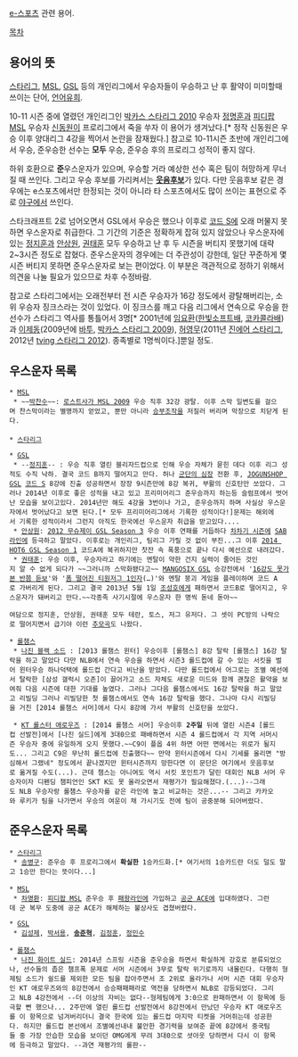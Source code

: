 [[e-sports|e-스포츠]] 관련 용어.

[[목차]]

== 용어의 뜻 ==
[[스타리그]], [[MSL]], [[GSL]] 등의 개인리그에서 우승자들이 우승하고 난 후 활약이 미미할때 쓰이는 단어, [[언어유희]]. 

10-11 시즌 중에 열렸던 개인리그인 [[박카스 스타리그 2010]] 우승자 [[정명훈(프로게이머)|정명훈]]과 [[피디팝 MSL]] 우승자 [[신동원]]이 프로리그에서 죽을 쑤자 이 용어가 생겨났다.[* 정작 신동원은 우승 이후 양대리그 4강을 찍어서 논란을 잠재웠다.]
참고로 10-11시즌 초반에 개인리그에서 우승, 준우승한 선수는 '''모두''' 우승, 준우승 후의 프로리그 성적이 좋지 않다.

하위 호환으로 '''준'''우스운자가 있으며, 우승할 거라 예상한 선수 혹은 팀이 허망하게 무너질 때 쓰인다. 그리고 우승 후보를 가리켜서는 '''[[웃음후보]]'''가 있다. 다만 웃음후보 같은 경우에는 e스포츠에서만 한정되는 것이 아니라 타 스포츠에서도 많이 쓰이는 표현으로 주로 [[야구]]에서 쓰인다.

스타크래프트 2로 넘어오면서 GSL에서 우승은 했으나 이후로 [[코드 S]]에 오래 머물지 못 하면 우스운자로 취급한다. 그 기간의 기준은 정확하게 잡혀 있지 않았으나 우스운자에 있는 [[정지훈(프로게이머)|정지훈]]과 [[안상원(스타크래프트2)|안상원]], [[권태훈]] 모두 우승하고 난 후 두 시즌을 버티지 못했기에 대략 2~3시즌 정도로 잡혔다.
준우스운자의 경우에는 더 주관성이 강한데, 일단 꾸준하게 몇 시즌 버티지 못하면 준우스운자로 보는 편이었다. 이 부분은 객관적으로 정하기 위해서 의견을 나눌 필요가 있으므로 차후 수정바람.

참고로 스타리그에서는 오래전부터 전 시즌 우승자가 16강 정도에서 광탈해버리는, 소위 우승자 징크스라는 것이 있었다. 이 징크스를 깨고 다음 리그에서 연속으로 우승을 한 선수가 스타리그 역사를 통틀어서 3명[* 2001년에 [[임요환]]([[2001 한빛소프트배 온게임넷 스타리그|한빛소프트배]], [[2001 코카콜라배 온게임넷 스타리그|코카콜라배]])과 [[이제동]](2009년에 [[BATOO 스타리그 2008|바투]], [[박카스 스타리그 2009]]), [[허영무]](2011년 [[진에어 스타리그 2011|진에어 스타리그]], 2012년 [[tving 스타리그 2012]]). 종족별로 1명씩이다.]뿐일 정도.

== 우스운자 목록 ==
 * [[MSL]]
  * ~~[[박찬수]]~~: [[로스트사가 MSL 2009]] 우승 직후 32강 광탈. 이후 스막 일변도를 걸으며 찬스막이라는 별명까지 얻었고, 뿐만 아니라 [[승부조작]]을 저질러 버리며 막장으로 치닫게 된다.
 
 * [[스타리그]]
 

 * [[GSL]]
  * --[[정지훈(프로게이머)|정지훈]]-- : 우승 직후 열린 블리자드컵으로 인해 우승 자체가 묻힌 데다 이후 리그 성적도 수직 낙하. 결국 코드 B까지 떨어지고 만다. 허나 [[군단의 심장]] 전환 후, [[JOGUNSHOP GSL]] [[코드 S]] 8강에 진출 성공하면서 장장 9시즌만에 8강 복귀, 부활의 신호탄만 쏘았다. 그러나 2014년 이후로 좋은 성적을 내고 있고 프리미어리그 준우승까지 하는등 슬럼프에서 벗어난 모습을 보이고있다. 2014년만 해도 4강을 3번이나 가고, 준우승까지 하며 사실상 우스운자에서 벗어났다고 보면 된다.[* 모두 프리미어리그에서 기록한 성적이다!]문제는 해외에서 기록한 성적이라서 그런지 아직도 한국에선 우스운자 취급을 받고있다.... 
  * [[안상원(스타크래프트2)|안상원]]: [[2012 무슈제이 GSL Season 3]] 우승 이후 연패를 거듭하다 [[2012 HOT6 GSL Season 5|차차기 시즌]]에 [[SAB라인]]에 등극하고 말았다. 이후로는 개인리그, 팀리그 가릴 것 없이 부진...그 이후 [[2014 HOT6 GSL Season 1]] 코드A에 복귀하지만 찻잔 속 폭풍으로 끝나 다시 예선으로 내려갔다.
  * [[권태훈]]: 우승 이후, 우승자라고 하기에는 멘탈이 약한 건지 실력이 줄어든 것인지 알 수 없게 되다가 ~~그러니까 스막화됐다고~~ [[MANGOSIX GSL]] 승강전에서 '[[정우용|16강도 못가본 반쯤 듣보]]'와 '[[어윤수|폼 떨어진 티원저그 1인자]](…)'와 멘탈 붕괴 게임을 플레이하며 코드 A로 가버리게 된다. 그리고 결국 2013년 5월 1일 [[조성호]]에게 패하면서 코드B로 떨어지고, 우스운자가 돼버리고 만다.~~각종족 사기시절에 우스운자 한 명씩 돋네 돋아~~


 여담으로 정지훈, 안상원, 권태훈 모두 테란, 토스, 저그 유저다. 그 셋이 PC방의 나락으로 떨어지면서 급기야 이런 [http://www.playxp.com/sc2/bbs/view.php?article_id=4501113&page=2 추모곡]도 나왔다. 

 * [[롤챔스]]
  * [[나진 블랙 소드]] : [2013 롤챔스 윈터] 우승이후 [롤챔스] 8강 탈락 [롤챔스] 16강 탈락을 하고 말았다 다만 NLB에서 연속 우승을 하면서 시즌3 롤드컵에 갈 수 있는 서킷을 벌어 윈터우승 하나덕택에 롤드컵 간다고 비난을 받았다. 다만 롤드컵에서 어그로는 조별 예선에서 탈락한 [삼성 갤럭시 오존]이 끌어가고 소드 자체도 새로운 미드와 함께 괜찮은 활약을 보여줘 다음 시즌에 대한 기대를 높였다. 그러나 그다음 롤챔스에서도 16강 탈락을 하고 말았고 리빌딩 그러나 리빌당한 첫 롤챔스에서도 연속 16강 탈락을 했다. 그나마 다시 리빌딩을 거친 [2014 롤챔스 서머]에서 다시 8강에 가서 부활의 신호탄을 쏘았다.

  * [[KT 롤스터 애로우즈]] : [2014 롤챔스 서머] 우승이후 '''2주일''' 뒤에 열린 시즌4 [롤드컵 선발전]에서 [나진 실드]에게 3대0으로 패배하면서 시즌 4 롤드컵에서 각 지역 서머시즌 우승자 중에 유일하게 오지 못했다.~~C9이 플옵 4위 하면 어떤 면에서는 위로가 될지도... 그리고 C9은 무난히 롤드컵에 진출했다~~ 만약 윈터시즌에서 다시 기세를 올리면 "방심해서 그랬네" 정도에서 끝나겠지만 윈터시즌까지 망한다면 이 문단은 여기에서 웃음후보로 옮겨질 수도(...). 근데 챔스는 아니여도 역시 서킷 포인트가 달린 대회인 NLB 서머 우승자이자 디펜딩 챔피언인 SKT K도 못 올라오면서 재평가가 필요해졌다.(...)--그래도 NLB 우승자랑 롤챔스 우승자를 같은 라인에 놓고 비교하는 것은...-- 그리고 카카오와 루키가 팀을 나가면서 우승의 여운이 채 가시기도 전에 팀이 공중분해 되어버렸다.
== 준우스운자 목록 ==
 * [[스타리그]]
  * [[송병구]]: 준우승 후 프로리그에서 '''확실한''' 1승카드화.[* 여기서의 1승카드란 더도 덜도 말고 1승만 한다는 뜻이다...]
 
 * [[MSL]]
  * [[차명환]]: [[피디팝 MSL]] 준우승 후 [[패왕라인]]에 가입하고 [[공군 ACE]]에 입대하였다. 그런데 군 복무 도중에 공군 ACE가 해체하는 불상사도 겹쳤버렸다.

 * [[GSL]]
  * [[김성제]], [[박서용]], '''[[송준혁]]''', [[김정훈(테란)|김정훈]], [[정민수]]

 * [[롤챔스]]
  * [[나진 화이트 실드]]: 2014년 스프링 시즌을 준우승을 하면서 확실하게 강호로 분류되었으나, 선수들의 좁은 챔프폭 문제로 서머 시즌에서 3무로 탈락 위기로까지 내몰린다. 다행히 형제팀 소드가 쉴드를 제외한 모든 팀을 잡아주면서 조 2위로 올라가나 서머 시즌 대회 우승자인 KT 애로우즈와의 8강전에서 승승패패패라로 역전을 당하면서 NLB로 강등되었다. 그리고 NLB 4강전에서 --더 이상의 자비는 없다--형제팀에게 3:0으로 완패하면서 이 항목에 등극할 뻔 했으나... 2주만에 열린 롤드컵 선발전에서 8강전에서 만났던 우승자 KT 애로우즈를 이 항목으로 넘겨버리더니 결국 한국에 있는 롤드컵 마지막 티켓을 거머쥐는데 성공한다. 하지만 롤드컵 본선에서 조별예선내내 불안한 경기력을 보여준 끝에 8강에서 중국팀들 중 가장 안습한 모습을 보이던 OMG에게 무려 3대0으로 셧아웃 당하면서 다시 이 항목에 등극하고 말았다. --과연 재평가의 롤판--
